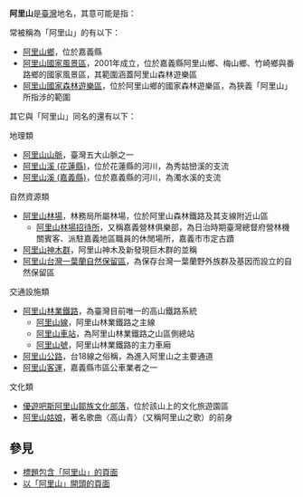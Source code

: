 {{Wiktionary|阿里山}}
'''阿里山'''是[[臺灣|臺灣]]地名，其意可能是指：

常被稱為「阿里山」的有以下：
* [[阿里山鄉|阿里山鄉]]，位於嘉義縣
* [[阿里山國家風景區|阿里山國家風景區]]，2001年成立，位於嘉義縣阿里山鄉、梅山鄉、竹崎鄉與番路鄉的國家風景區，其範圍涵蓋阿里山森林遊樂區
* [[阿里山國家森林遊樂區|阿里山國家森林遊樂區]]，位於阿里山鄉的國家森林遊樂區，為狹義「阿里山」所指涉的範圍

其它與「阿里山」同名的還有以下：
;地理類
* [[阿里山山脈|阿里山山脈]]，臺灣五大山脈之一
* [[阿里山溪_(花蓮縣)|阿里山溪 (花蓮縣)]]，位於花蓮縣的河川，為秀姑巒溪的支流
* [[阿里山溪_(嘉義縣)|阿里山溪 (嘉義縣)]]，位於嘉義縣的河川，為濁水溪的支流

;自然資源類
* [[阿里山林場|阿里山林場]]，林務局所屬林場，位於阿里山森林鐵路及其支線附近山區
** [[阿里山林場招待所|阿里山林場招待所]]，又稱嘉義營林俱樂部，為日治時期臺灣總督府營林機關賓客、派駐嘉義地區職員的休閒場所，嘉義市市定古蹟
* [[阿里山神木群|阿里山神木群]]，阿里山神木及新發現巨木群的並稱
* [[阿里山台灣一葉蘭自然保留區|阿里山台灣一葉蘭自然保留區]]，為保存台灣一葉蘭野外族群及基因而設立的自然保留區

;交通設施類
* [[阿里山林業鐵路|阿里山林業鐵路]]，為臺灣目前唯一的高山鐵路系統
** [[阿里山線|阿里山線]]，阿里山林業鐵路之主線
** [[阿里山車站|阿里山車站]]，為阿里山林業鐵路之山區側總站
** [[阿里山號|阿里山號]]，阿里山林業鐵路的主力車廂
* [[阿里山公路|阿里山公路]]，台18線之俗稱，為進入阿里山之主要通道
* [[阿里山客運|阿里山客運]]，嘉義縣市區公車業者之一

;文化類
* [[優遊吧斯阿里山鄒族文化部落|優遊吧斯阿里山鄒族文化部落]]，位於該山上的文化旅遊園區
* [[阿里山姑娘|阿里山姑娘]]，著名歌曲〈高山青〉（又稱阿里山之歌）的前身

== 參見 ==
* [[Special:Search/intitle:"阿里山"|標題包含「阿里山」的頁面]]
* [[Special:Prefixindex/阿里山|以「阿里山」開頭的頁面]]
{{Disambiguation|A|cat=三字臺灣地名消歧義}}